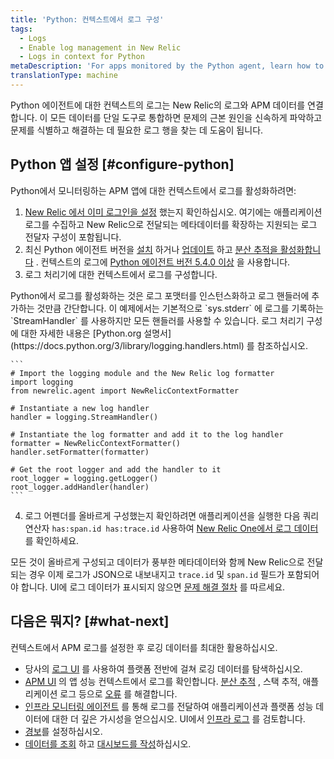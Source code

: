 ```yaml
---
title: 'Python: 컨텍스트에서 로그 구성'
tags:
  - Logs
  - Enable log management in New Relic
  - Logs in context for Python
metaDescription: 'For apps monitored by the Python agent, learn how to link log data with related data across the rest of the New Relic platform.'
translationType: machine
---
```


Python 에이전트에 대한 컨텍스트의 로그는 New Relic의 로그와 APM 데이터를 연결합니다. 이 모든 데이터를 단일 도구로 통합하면 문제의 근본 원인을 신속하게 파악하고 문제를 식별하고 해결하는 데 필요한 로그 행을 찾는 데 도움이 됩니다.

## Python 앱 설정 [#configure-python]

Python에서 모니터링하는 APM 앱에 대한 컨텍스트에서 로그를 활성화하려면:

1. [New Relic 에서 이미 로그인을 설정](/docs/logs/enable-log-management-new-relic/enable-log-monitoring-new-relic/enable-log-management-new-relic/) 했는지 확인하십시오. 여기에는 애플리케이션 로그를 수집하고 New Relic으로 전달되는 메타데이터를 확장하는 지원되는 로그 전달자 구성이 포함됩니다.
2. 최신 Python 에이전트 버전을 [설치](/docs/agents/python-agent/installation/standard-python-agent-install/) 하거나 [업데이트](/docs/agents/python-agent/installation/update-python-agent) 하고 [분산 추적을 활성화합니다](/docs/distributed-tracing/enable-configure/quick-start/) . 컨텍스트의 로그에 [Python 에이전트 버전 5.4.0 이상](/docs/release-notes/agent-release-notes/python-release-notes/) 을 사용합니다.
3. 로그 처리기에 대한 컨텍스트에서 로그를 구성합니다.

<CollapserGroup>
  <Collapser
    id="python-formatter"
    title="파이썬 StreamHandler 예제"
  >
    Python에서 로그를 활성화하는 것은 로그 포맷터를 인스턴스화하고 로그 핸들러에 추가하는 것만큼 간단합니다. 이 예제에서는 기본적으로 `sys.stderr` 에 로그를 기록하는 `StreamHandler` 를 사용하지만 모든 핸들러를 사용할 수 있습니다. 로그 처리기 구성에 대한 자세한 내용은 [Python.org 설명서](https://docs.python.org/3/library/logging.handlers.html) 를 참조하십시오.

    ```
    # Import the logging module and the New Relic log formatter
    import logging
    from newrelic.agent import NewRelicContextFormatter

    # Instantiate a new log handler
    handler = logging.StreamHandler()

    # Instantiate the log formatter and add it to the log handler
    formatter = NewRelicContextFormatter()
    handler.setFormatter(formatter)

    # Get the root logger and add the handler to it
    root_logger = logging.getLogger()
    root_logger.addHandler(handler)
    ```
  </Collapser>
</CollapserGroup>

4. 로그 어펜더를 올바르게 구성했는지 확인하려면 애플리케이션을 실행한 다음 쿼리 연산자 `has:span.id has:trace.id` 사용하여 [New Relic One에서 로그 데이터](/docs/logs/log-management/ui-data/use-logs-ui/) 를 확인하세요.

모든 것이 올바르게 구성되고 데이터가 풍부한 메타데이터와 함께 New Relic으로 전달되는 경우 이제 로그가 JSON으로 내보내지고 `trace.id` 및 `span.id` 필드가 포함되어야 합니다. UI에 로그 데이터가 표시되지 않으면 [문제 해결 절차](/docs/logs/log-management/troubleshooting/no-log-data-appears-ui/) 를 따르세요.

## 다음은 뭐지? [#what-next]

컨텍스트에서 APM 로그를 설정한 후 로깅 데이터를 최대한 활용하십시오.

* 당사의 [로그 UI](/docs/logs/log-management/ui-data/use-logs-ui/) 를 사용하여 플랫폼 전반에 걸쳐 로깅 데이터를 탐색하십시오.
* [APM UI](/docs/logs/log-management/ui-data/use-logs-ui/#links) 의 앱 성능 컨텍스트에서 로그를 확인합니다. [분산 추적](/docs/apm/distributed-tracing/ui-data/understand-use-distributed-tracing-data) , 스택 추적, 애플리케이션 로그 등으로 [오류](/docs/apm/apm-ui-pages/error-analytics/errors-page-find-fix-verify-problems/) 를 해결합니다.
* [인프라 모니터링 에이전트](/docs/logs/enable-log-management-new-relic/enable-log-monitoring-new-relic/forward-your-logs-using-infrastructure-agent/) 를 통해 로그를 전달하여 애플리케이션과 플랫폼 성능 데이터에 대한 더 깊은 가시성을 얻으십시오. UI에서 [인프라 로그](/docs/logs/log-management/ui-data/use-logs-ui/#links) 를 검토합니다.
* [경보](/docs/alerts-applied-intelligence/new-relic-alerts/alert-conditions/create-alert-conditions/)를 설정하십시오.
* [데이터를 조회](/docs/query-your-data/explore-query-data/get-started/introduction-querying-new-relic-data/) 하고 [대시보드를 작성](/docs/query-your-data/explore-query-data/dashboards/introduction-dashboards/)하십시오.